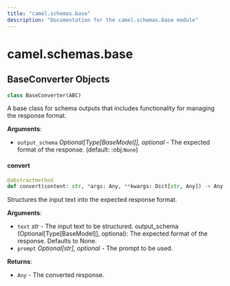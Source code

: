 ```yaml
---
title: "camel.schemas.base"
description: "Documentation for the camel.schemas.base module"
---
```


<a id="camel.schemas.base"></a>

# camel.schemas.base

<a id="camel.schemas.base.BaseConverter"></a>

## BaseConverter Objects

```python
class BaseConverter(ABC)
```

A base class for schema outputs that includes functionality
for managing the response format.

**Arguments**:

- `output_schema` _Optional[Type[BaseModel]], optional_ - The expected
  format of the response. (default: :obj:`None`)

<a id="camel.schemas.base.BaseConverter.convert"></a>

#### convert

```python
@abstractmethod
def convert(content: str, *args: Any, **kwargs: Dict[str, Any]) -> Any
```

Structures the input text into the expected response format.

**Arguments**:

- `text` _str_ - The input text to be structured.
  output_schema (Optional[Type[BaseModel]], optional):
  The expected format of the response. Defaults to None.
- `prompt` _Optional[str], optional_ - The prompt to be used.
  

**Returns**:

- `Any` - The converted response.

